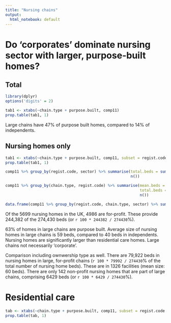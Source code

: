 ```yaml
---
title: "Nursing chains"
output:
  html_notebook: default
---
```



# Do 'corporates' dominate nursing sector with larger, purpose-built homes?

## Total
```r
library(dplyr)
options('digits' = 2)

tab1 <- xtabs(~chain.type + purpose.built, comp11)
prop.table(tab1, 1)

```
Large chains have 47% of purpose built homes, compared to 14% of independents. 

## Nursing homes only

```r

tab1 <- xtabs(~chain.type + purpose.built, comp11, subset = regist.code == 'N')
prop.table(tab1, 1)

comp11 %>% group_by(regist.code, sector) %>% summarise(total.beds = sum(Total.Beds.k*1000),
                                                       n())

comp11 %>% group_by(chain.type, regist.code) %>% summarise(mean.beds = mean(Total.Beds.k*1000, na.rm = TRUE),
                                                           total.beds = sum(Total.Beds.k * 1000),
                                                           n())

data.frame(comp11 %>% group_by(regist.code, chain.type, sector) %>% summarise(mean.beds = mean(Total.Beds.k*1000, na.rm = TRUE), total.beds = sum(Total.Beds.k * 1000), n()))

```
Of the 5699 nursing homes in the UK, 4986 are for-profit.  These provide 244,382 of the 274,430 beds (or `r 100 * 244382 / 274430`%).

63% of homes in large chains are purpose built.  Average size of  nursing homes in large chains is 59 beds, compared to 40 beds in independents.  Nursing homes are significantly larger than residential care homes. Large chains not necessarily 'corporate'. 

Comparison including ownwership type as well.  There are 79,922 beds in nursing homes in large, for-profit chains (`r 100 * 79992 / 274430`% of the total number of nursing home beds). These are in 1326 facilities (mean size: 60 beds).  There are only 142 non-profit nursing homes that are part of large chains, comprising 6429 beds (or `r 100 * 6429 / 274430`%). 



# Residential care
```r

tab <- xtabs(~chain.type + purpose.built, comp11, subset = regist.code == 'R')
prop.table(tab, 1)
```